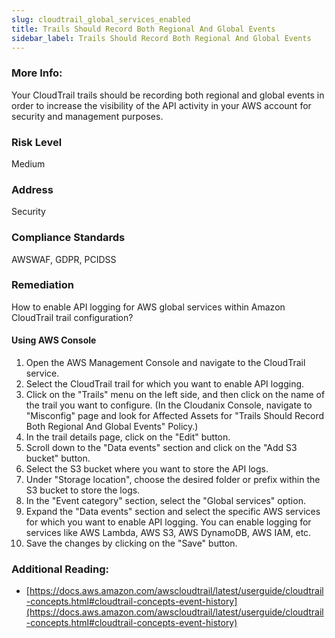 ```yaml
---
slug: cloudtrail_global_services_enabled
title: Trails Should Record Both Regional And Global Events
sidebar_label: Trails Should Record Both Regional And Global Events
---
```


### More Info:

Your CloudTrail trails should be recording both regional and global events in order to increase the visibility of the API activity in your AWS account for security and management purposes.

### Risk Level

Medium

### Address

Security

### Compliance Standards

AWSWAF, GDPR, PCIDSS

### Remediation

How to enable API logging for AWS global services within Amazon CloudTrail trail configuration?

#### Using AWS Console

1. Open the AWS Management Console and navigate to the CloudTrail service.
2. Select the CloudTrail trail for which you want to enable API logging.
3. Click on the "Trails" menu on the left side, and then click on the name of the trail you want to configure.
    (In the Cloudanix Console, navigate to "Misconfig" page and look for Affected Assets for "Trails Should Record Both Regional And Global Events" Policy.)
4. In the trail details page, click on the "Edit" button.
5. Scroll down to the "Data events" section and click on the "Add S3 bucket" button.
6. Select the S3 bucket where you want to store the API logs.
7. Under "Storage location", choose the desired folder or prefix within the S3 bucket to store the logs.
8. In the "Event category" section, select the "Global services" option.
9. Expand the "Data events" section and select the specific AWS services for which you want to enable API logging. You can enable logging for services like AWS Lambda, AWS S3, AWS DynamoDB, AWS IAM, etc.
10. Save the changes by clicking on the "Save" button.

### Additional Reading:

- [https://docs.aws.amazon.com/awscloudtrail/latest/userguide/cloudtrail-concepts.html#cloudtrail-concepts-event-history](https://docs.aws.amazon.com/awscloudtrail/latest/userguide/cloudtrail-concepts.html#cloudtrail-concepts-event-history) 

